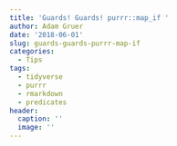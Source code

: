 ```yaml
---
title: 'Guards! Guards! purrr::map_if '
author: Adam Gruer
date: '2018-06-01'
slug: guards-guards-purrr-map-if
categories:
  - Tips
tags:
  - tidyverse
  - purrr
  - rmarkdown
  - predicates
header:
  caption: ''
  image: ''
---
```


